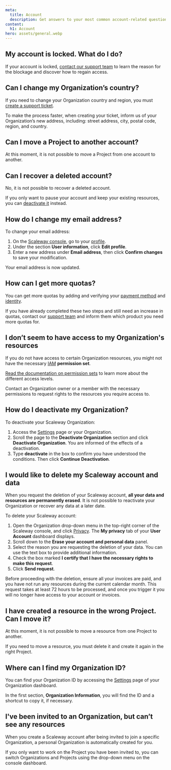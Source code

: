 ```yaml
---
meta:
  title: Account
  description: Get answers to your most common account-related questions.
content:
  h1: Account
hero: assets/general.webp
---
```


<Concept>

## My account is locked. What do I do?

If your account is locked, [contact our support team](https://console.scaleway.com/support/tickets/create) to learn the reason for the blockage and discover how to regain access.

</Concept>

<Concept>

## Can I change my Organization’s country?

If you need to change your Organization country and region, you must [create a support ticket](https://console.scaleway.com/support/tickets/create).

To make the process faster, when creating your ticket, inform us of your Organization’s new address, including: street address, city, postal code, region, and country.

</Concept>

<Concept>

## Can I move a Project to another account?

At this moment, it is not possible to move a Project from one account to another.

</Concept>

<Concept>

## Can I recover a deleted account?

No, it is not possible to recover a deleted account.

If you only want to pause your account and keep your existing resources, you can [deactivate it](/console/account/how-to/close-account/#how-to-deactivate-your-organization) instead.

</Concept>

<Concept>

## How do I change my email address?

To change your email address:

1. On the [Scaleway console](https://console.scaleway.com), go to your [profile](https://console.scaleway.com/account/profile).
2. Under the section **User information**, click **Edit profile**.
3. Enter a new address under **Email address**, then click **Confirm changes** to save your modification.

Your email address is now updated.

</Concept>

<Concept>

## How can I get more quotas?

You can get more quotas by adding and verifying your [payment method](/console/my-account/how-to/manage-billing-information/) and [identity](/console/my-account/how-to/verify-identity/).

If you have already completed these two steps and still need an increase in quotas, contact our [support team](https://console.scaleway.com/support/tickets/create) and inform them which product you need more quotas for.

</Concept>

<Concept>

## I don’t seem to have access to my Organization's resources

If you do not have access to certain Organization resources, you might not have the necessary [IAM](/identity-and-access-management/iam/concepts/#iam) **permission set**.

[Read the documentation on permission sets](/identity-and-access-management/iam/reference-content/permission-sets/)​ to learn more about the different access levels.

Contact an Organization owner or a member with the necessary permissions to request rights to the resources you require access to.

</Concept>

<Concept>

## How do I deactivate my Organization?

To deactivate your Scaleway Organization:

1. Access the [Settings](https://console.scaleway.com/organization/settings) page or your Organization.
2. Scroll the page to the **Deactivate Organization** section and click **Deactivate Organization**. You are informed of the effects of a deactivation.
3. Type **deactivate** in the box to confirm you have understood the conditions. Then click **Continue Deactivation**.

</Concept>

<Concept>

## I would like to delete my Scaleway account and data

When you request the deletion of your Scaleway account, **all your data and resources are permanently erased**. It is not possible to reactivate your Organization or recover any data at a later date.

To delete your Scaleway account:

1. Open the Organization drop-down menu in the top-right corner of the Scaleway console, and click [Privacy](https://console.scaleway.com/account/privacy). The **My privacy** tab of your **User Account** dashboard displays.
2. Scroll down to the **Erase your account and personal data** panel.
3. Select the reason you are requesting the deletion of your data. You can use the text box to provide additional information.
4. Check the box marked **I certify that I have the necessary rights to make this request**.
5. Click **Send request**.

<Message type="important">
  Before proceeding with the deletion, ensure all your invoices are paid, and you have not run any resources during the current calendar month. This request takes at least 72 hours to be processed, and once you trigger it you will no longer have access to your account or invoices.
</Message>

</Concept>

<Concept>

## I have created a resource in the wrong Project. Can I move it?

At this moment, it is not possible to move a resource from one Project to another.

If you need to move a resource, you must delete it and create it again in the right Project.

</Concept>

<Concept>

## Where can I find my Organization ID?

You can find your Organization ID by accessing the [Settings](https://console.scaleway.com/organization/settings) page of your Organization dashboard.

In the first section, **Organization Information**, you will find the ID and a shortcut to copy it, if necessary.

</Concept>

<Concept>

## I've been invited to an Organization, but can’t see any resources

When you create a Scaleway account after being invited to join a specific Organization, a personal Organization is automatically created for you.

If you only want to work on the Project you have been invited to, you can switch Organizations and Projects using the drop-down menu on the console dashboard.

<Lightbox src="scaleway-switch-organization.webp" alt="" />

</Concept>
